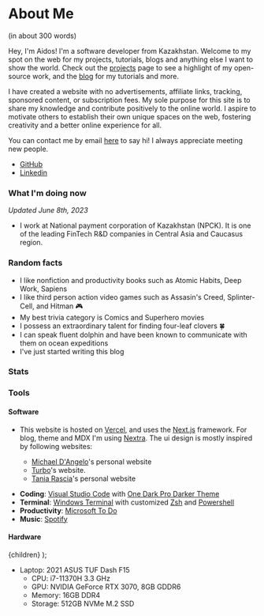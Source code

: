 # About Me

(in about 300 words)

Hey, I'm Aidos! I'm a software developer from Kazakhstan. Welcome to my spot on the web for my projects, tutorials, blogs and anything else I want to show the world. Check out the [projects](/projects) page to see a highlight of my open-source work, and the [blog](/blog) for my tutorials and more.

I have created a website with no advertisements, affiliate links, tracking, sponsored content, or subscription fees. My sole purpose for this site is to share my knowledge and contribute positively to the online world. I aspire to motivate others to establish their own unique spaces on the web, fostering creativity and a better online experience for all.

You can contact me by email [here](mailto:aidos.kanapyanov@alumni.nu.edu.kz) to say hi! I always appreciate meeting new people.

- [GitHub](https://github.com/aidoskanapyanov)
- [Linkedin](https://www.linkedin.com/in/aidos-kanapyanov)

### What I'm doing now

_Updated June 8th, 2023_

- I work at National payment corporation of Kazakhstan (NPCK). It is one of the leading FinTech R&D companies in Central Asia and Caucasus region.

### Random facts

- I like nonfiction and productivity books such as Atomic Habits, Deep Work, Sapiens
- I like third person action video games such as Assasin's Creed, Splinter-Cell, and Hitman 🎮
- My best trivia category is Comics and Superhero movies
- I possess an extraordinary talent for finding four-leaf clovers 🍀
- I can speak fluent dolphin and have been known to communicate with them on ocean expeditions
- I've just started writing this blog

### Stats


<Stats />

### Tools

#### Software

- This website is hosted on [Vercel](https://vercel.com), and uses the [Next.js](https://nextjs.org/) framework. For blog, theme and MDX I'm using [Nextra](https://nextra.site/). The ui design is mostly inspired by following websites:

  - [Michael D'Angelo](https://mldangelo.com/)'s personal website
  - [Turbo](https://turbo.build/)'s website.
  - [Tania Rascia](https://www.taniarascia.com/)'s personal website

* **Coding**: [Visual Studio Code](https://code.visualstudio.com/) with [One Dark Pro Darker Theme](https://github.com/Binaryify/OneDark-Pro)
* **Terminal**: [Windows Terminal](https://github.com/microsoft/terminal) with customized [Zsh](https://www.zsh.org/) and [Powershell](https://learn.microsoft.com/en-us/powershell/)
* **Productivity**: [Microsoft To Do](https://todo.microsoft.com/)
* **Music**: [Spotify](https://spotify.com)

#### Hardware

  <span className="font-semibold">{children}</span>
);

- Laptop: <CustomEmphasis>2021 ASUS TUF Dash F15</CustomEmphasis>
  - CPU: <CustomEmphasis>i7-11370H 3.3 GHz</CustomEmphasis>
  - GPU: <CustomEmphasis>NVIDIA GeForce RTX 3070, 8GB GDDR6</CustomEmphasis>
  - Memory: <CustomEmphasis>16GB DDR4</CustomEmphasis>
  - Storage: <CustomEmphasis>512GB NVMe M.2 SSD</CustomEmphasis>
